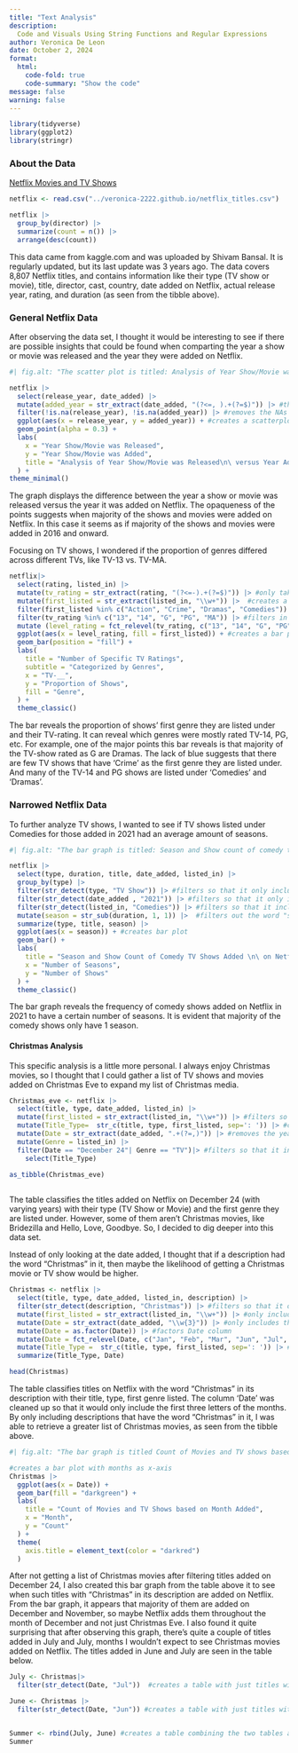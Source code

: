 ```yaml
---
title: "Text Analysis"
description: 
  Code and Visuals Using String Functions and Regular Expressions
author: Veronica De Leon
date: October 2, 2024
format:
  html:
    code-fold: true
    code-summary: "Show the code"
message: false
warning: false
---
```


```r
library(tidyverse)
library(ggplot2)
library(stringr)
```

### About the Data

[Netflix Movies and TV Shows](https://www.kaggle.com/datasets/shivamb/netflix-shows)

```r
netflix <- read.csv("../veronica-2222.github.io/netflix_titles.csv")

netflix |>
  group_by(director) |>
  summarize(count = n()) |>
  arrange(desc(count))
```

This data came from kaggle.com and was uploaded by Shivam Bansal. It is regularly updated, but its last update was 3 years ago. The data covers 8,807 Netflix titles, and contains information like their type (TV show or movie), title, director, cast, country, date added on Netflix, actual release year, rating, and duration (as seen from the tibble above).

### General Netflix Data

After observing the data set, I thought it would be interesting to see if there are possible insights that could be found when comparting the year a show or movie was released and the year they were added on Netflix.

```r
#| fig.alt: "The scatter plot is titled: Analysis of Year Show/Movie was Released versus Year Added on Netflix. The x-axis is the year the titles are released and the y-axis is the year the title is added on Netflix."

netflix |>
  select(release_year, date_added) |>
  mutate(added_year = str_extract(date_added, "(?<=, ).+(?=$)")) |> #this only takes in the years from the date added column
  filter(!is.na(release_year), !is.na(added_year)) |> #removes the NAs
  ggplot(aes(x = release_year, y = added_year)) + #creates a scatterplot
  geom_point(alpha = 0.3) +
  labs(
    x = "Year Show/Movie was Released",
    y = "Year Show/Movie was Added",
    title = "Analysis of Year Show/Movie was Released\n\ versus Year Added on Netflix"
  ) +
theme_minimal()
```

The graph displays the difference between the year a show or movie was released versus the year it was added on Netflix. The opaqueness of the points suggests when majority of the shows and movies were added on Netflix. In this case it seems as if majority of the shows and movies were added in 2016 and onward.

Focusing on TV shows, I wondered if the proportion of genres differed across different TVs, like TV-13 vs. TV-MA.

```r
netflix|>
  select(rating, listed_in) |>
  mutate(tv_rating = str_extract(rating, "(?<=-).+(?=$)")) |> #only takes in the type of tv-rating, removes "TV-"
  mutate(first_listed = str_extract(listed_in, "\\w+")) |>  #creates a first_listed column with just the first genre they're listed in
  filter(first_listed %in% c("Action", "Crime", "Dramas", "Comedies")) |> #filters the first listed in genres
  filter(tv_rating %in% c("13", "14", "G", "PG", "MA")) |> #filters in the tv ratings
  mutate (level_rating = fct_relevel(tv_rating, c("13", "14", "G", "PG", "MA"))) |> #relevels the tv rating so that they're in this order
  ggplot(aes(x = level_rating, fill = first_listed)) + #creates a bar plot
  geom_bar(position = "fill") +
  labs(
    title = "Number of Specific TV Ratings",
    subtitle = "Categorized by Genres",
    x = "TV-__",
    y = "Proportion of Shows",
    fill = "Genre",
  ) +
  theme_classic()
```

The bar reveals the proportion of shows' first genre they are listed under and their TV-rating. It can reveal which genres were mostly rated TV-14, PG, etc. For example, one of the major points this bar reveals is that majority of the TV-show rated as G are Dramas. The lack of blue suggests that there are few TV shows that have 'Crime' as the first genre they are listed under. And many of the TV-14 and PG shows are listed under 'Comedies' and 'Dramas'.

### 

### Narrowed Netflix Data

To further analyze TV shows, I wanted to see if TV shows listed under Comedies for those added in 2021 had an average amount of seasons.

```r
#| fig.alt: "The bar graph is titled: Season and Show count of comedy tv shows added on Netflix in 2021. The x-axis is the number of seasons and the y-axis is the number of shows. The plot shows a graph that's right-skewed."

netflix |>
  select(type, duration, title, date_added, listed_in) |>
  group_by(type) |>
  filter(str_detect(type, "TV Show")) |> #filters so that it only includes the TV shows
  filter(str_detect(date_added , "2021")) |> #filters so that it only includes those added in 2021
  filter(str_detect(listed_in, "Comedies")) |> #filters so that it includes those with "Comedies" in their genre
  mutate(season = str_sub(duration, 1, 1)) |>  #filters out the word "season"
  summarize(type, title, season) |>
  ggplot(aes(x = season)) + #creates bar plot
  geom_bar() +
  labs(
    title = "Season and Show Count of Comedy TV Shows Added \n\ on Netflix in 2021",
    x = "Number of Seasons",
    y = "Number of Shows"
  ) +
  theme_classic()

```

The bar graph reveals the frequency of comedy shows added on Netflix in 2021 to have a certain number of seasons. It is evident that majority of the comedy shows only have 1 season.

#### Christmas Analysis

This specific analysis is a little more personal. I always enjoy Christmas movies, so I thought that I could gather a list of TV shows and movies added on Christmas Eve to expand my list of Christmas media.

```r
Christmas_eve <- netflix |>
  select(title, type, date_added, listed_in) |> 
  mutate(first_listed = str_extract(listed_in, "\\w+")) |> #filters so that it only includes the first genre they're listed in
  mutate(Title_Type=  str_c(title, type, first_listed, sep=': ')) |> #creates a string with title: type: genre
  mutate(Date = str_extract(date_added, ".+(?=,)")) |> #removes the year from date_added column
  mutate(Genre = listed_in) |>
  filter(Date == "December 24"| Genre == "TV")|> #filters so that it inludes those added on December 24 and are listed as TV
    select(Title_Type) 

as_tibble(Christmas_eve)
 
```

The table classifies the titles added on Netflix on December 24 (with varying years) with their type (TV Show or Movie) and the first genre they are listed under. However, some of them aren't Christmas movies, like Bridezilla and Hello, Love, Goodbye. So, I decided to dig deeper into this data set.

Instead of only looking at the date added, I thought that if a description had the word "Christmas" in it, then maybe the likelihood of getting a Christmas movie or TV show would be higher.

```r
Christmas <- netflix |>
  select(title, type, date_added, listed_in, description) |>
  filter(str_detect(description, "Christmas")) |> #filters so that it only includes titles with Christmas in its description
  mutate(first_listed = str_extract(listed_in, "\\w+")) |> #only includes the first genre they're listed in
  mutate(Date = str_extract(date_added, "\\w{3}")) |> #only includes the first three letters of the month for the date they're added
  mutate(Date = as.factor(Date)) |> #factors Date column
  mutate(Date = fct_relevel(Date, c("Jan", "Feb", "Mar", "Jun", "Jul", "Oct", "Nov", "Dec"))) |> #had to reorder the months 
  mutate(Title_Type =  str_c(title, type, first_listed, sep=': ')) |> #creates a string with title:type:genre
  summarize(Title_Type, Date) 

head(Christmas)
```

The table classifies titles on Netflix with the word "Christmas" in its description with their title, type, first genre listed. The column 'Date' was cleaned up so that it would only include the first three letters of the months. By only including descriptions that have the word "Christmas" in it, I was able to retrieve a greater list of Christmas movies, as seen from the tibble above.

```r
#| fig.alt: "The bar graph is titled Count of Movies and TV shows based on month added. The x-axis is the month and the y-axis is the count of the titles. The bars are colored in dark green and the axes titles are colored in dark red."

#creates a bar plot with months as x-axis
Christmas |>
  ggplot(aes(x = Date)) +
  geom_bar(fill = "darkgreen") +
  labs(
    title = "Count of Movies and TV Shows based on Month Added",
    x = "Month", 
    y = "Count"
  ) +
  theme(
    axis.title = element_text(color = "darkred")
  )
```

After not getting a list of Christmas movies after filtering titles added on December 24, I also created this bar graph from the table above it to see when such titles with "Christmas" in its description are added on Netflix. From the bar graph, it appears that majority of them are added on December and November, so maybe Netflix adds them throughout the month of December and not just Christmas Eve. I also found it quite surprising that after observing this graph, there's quite a couple of titles added in July and July, months I wouldn't expect to see Christmas movies added on Netflix. The titles added in June and July are seen in the table below.

```r
July <- Christmas|>
  filter(str_detect(Date, "Jul"))  #creates a table with just titles with Christmas in its description that are added in July

June <- Christmas |>
  filter(str_detect(Date, "Jun")) #creates a table with just titles with Christmas in its description that are added in June


Summer <- rbind(July, June) #creates a table combining the two tables above it
Summer
```
